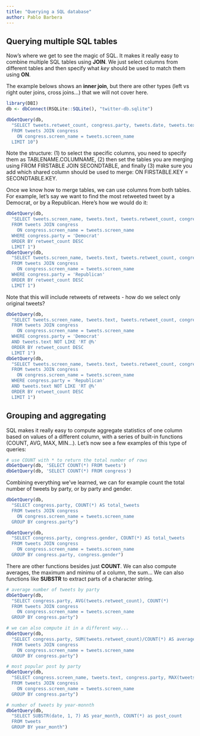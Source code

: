 ```yaml
---
title: "Querying a SQL database"
author: Pablo Barbera
---
```


## Querying multiple SQL tables

Now's where we get to see the magic of SQL. It makes it really easy to combine multiple SQL tables using __JOIN__. We just select columns from different tables and then specify what _key_ should be used to match them using __ON__. 

The example belows shows an __inner join__, but there are other types (left vs right outer joins, cross joins...) that we will not cover here.

```r
library(DBI)
db <- dbConnect(RSQLite::SQLite(), "twitter-db.sqlite")

dbGetQuery(db, 
  "SELECT tweets.retweet_count, congress.party, tweets.date, tweets.text
  FROM tweets JOIN congress
    ON congress.screen_name = tweets.screen_name
  LIMIT 10")
```

Note the structure: (1) to select the specific columns, you need to specify them as TABLENAME.COLUMNAME, (2) then set the tables you are merging using FROM FIRSTABLE JOIN SECONDTABLE, and finally (3) make sure you add which shared column should be used to merge: ON FIRSTABLE.KEY = SECONDTABLE.KEY.

Once we know how to merge tables, we can use columns from both tables. For example, let's say we want to find the most retweeted tweet by a Democrat, or by a Republican. Here's how we would do it:

```r
dbGetQuery(db, 
  "SELECT tweets.screen_name, tweets.text, tweets.retweet_count, congress.party 
  FROM tweets JOIN congress
    ON congress.screen_name = tweets.screen_name
  WHERE congress.party = 'Democrat'
  ORDER BY retweet_count DESC
  LIMIT 1")
dbGetQuery(db, 
  "SELECT tweets.screen_name, tweets.text, tweets.retweet_count, congress.party 
  FROM tweets JOIN congress
    ON congress.screen_name = tweets.screen_name
  WHERE congress.party = 'Republican'
  ORDER BY retweet_count DESC
  LIMIT 1")
```

Note that this will include retweets of retweets - how do we select only original tweets?

```r
dbGetQuery(db, 
  "SELECT tweets.screen_name, tweets.text, tweets.retweet_count, congress.party 
  FROM tweets JOIN congress
    ON congress.screen_name = tweets.screen_name
  WHERE congress.party = 'Democrat'
  AND tweets.text NOT LIKE 'RT @%'
  ORDER BY retweet_count DESC
  LIMIT 1")
dbGetQuery(db, 
  "SELECT tweets.screen_name, tweets.text, tweets.retweet_count, congress.party 
  FROM tweets JOIN congress
    ON congress.screen_name = tweets.screen_name
  WHERE congress.party = 'Republican'
  AND tweets.text NOT LIKE 'RT @%'
  ORDER BY retweet_count DESC
  LIMIT 1")
```


## Grouping and aggregating

SQL makes it really easy to compute aggregate statistics of one column based on values of a different column, with a series of built-in functions (COUNT, AVG, MAX, MIN...). Let's now see a few examples of this type of queries:

```r
# use COUNT with * to return the total number of rows
dbGetQuery(db, 'SELECT COUNT(*) FROM tweets')
dbGetQuery(db, 'SELECT COUNT(*) FROM congress')
```

Combining everything we've learned, we can for example count the total number of tweets by party, or by party and gender.

```r
dbGetQuery(db, 
  "SELECT congress.party, COUNT(*) AS total_tweets
  FROM tweets JOIN congress
    ON congress.screen_name = tweets.screen_name
  GROUP BY congress.party")

dbGetQuery(db, 
  "SELECT congress.party, congress.gender, COUNT(*) AS total_tweets
  FROM tweets JOIN congress
    ON congress.screen_name = tweets.screen_name
  GROUP BY congress.party, congress.gender")
```

There are other functions besides just __COUNT__. We can also compute averages, the maximum and minimu of a column, the sum... We can also functions like __SUBSTR__ to extract parts of a character string.

```r
# average number of tweets by party
dbGetQuery(db, 
  "SELECT congress.party, AVG(tweets.retweet_count), COUNT(*) 
  FROM tweets JOIN congress
    ON congress.screen_name = tweets.screen_name
  GROUP BY congress.party")

# we can also compute it in a different way...
dbGetQuery(db, 
  "SELECT congress.party, SUM(tweets.retweet_count)/COUNT(*) AS average 
  FROM tweets JOIN congress
    ON congress.screen_name = tweets.screen_name
  GROUP BY congress.party")

# most popular post by party
dbGetQuery(db, 
  "SELECT congress.screen_name, tweets.text, congress.party, MAX(tweets.retweet_count), COUNT(*) 
  FROM tweets JOIN congress
    ON congress.screen_name = tweets.screen_name
  GROUP BY congress.party")

# number of tweets by year-monnth
dbGetQuery(db, 
  "SELECT SUBSTR(date, 1, 7) AS year_month, COUNT(*) as post_count
  FROM tweets
  GROUP BY year_month")

```









